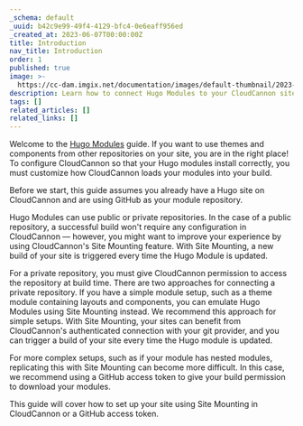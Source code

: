 ```yaml
---
_schema: default
_uuid: b42c9e99-49f4-4129-bfc4-0e6eaff956ed
_created_at: 2023-06-07T00:00:00Z
title: Introduction
nav_title: Introduction
order: 1
published: true
image: >-
  https://cc-dam.imgix.net/documentation/images/default-thumbnail/2023-Q4/CloudCannon-Documentation-Thumbnail.png
description: Learn how to connect Hugo Modules to your CloudCannon site.
tags: []
related_articles: []
related_links: []
---
```

Welcome to the [Hugo Modules](https://gohugo.io/hugo-modules/) guide. If you want to use themes and components from other repositories on your site, you are in the right place! To configure CloudCannon so that your Hugo modules install correctly, you must customize how CloudCannon loads your modules into your build.

Before we start, this guide assumes you already have a Hugo site on CloudCannon and are using GitHub as your module repository.

Hugo Modules can use public or private repositories. In the case of a public repository, a successful build won't require any configuration in CloudCannon — however, you might want to improve your experience by using CloudCannon's Site Mounting feature. With Site Mounting, a new build of your site is triggered every time the Hugo Module is updated.

For a private repository, you must give CloudCannon permission to access the repository at build time. There are two approaches for connecting a private repository. If you have a simple module setup, such as a theme module containing layouts and components, you can emulate Hugo Modules using Site Mounting instead. We recommend this approach for simple setups. With Site Mounting, your sites can benefit from CloudCannon's authenticated connection with your git provider, and you can trigger a build of your site every time the Hugo module is updated.

For more complex setups, such as if your module has nested modules, replicating this with Site Mounting can become more difficult. In this case, we recommend using a GitHub access token to give your build permission to download your modules.

This guide will cover how to set up your site using Site Mounting in CloudCannon or a GitHub access token.
